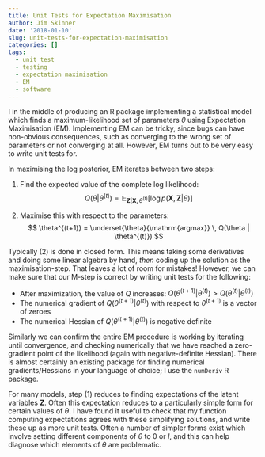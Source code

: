 ```yaml
---
title: Unit Tests for Expectation Maximisation
author: Jim Skinner
date: '2018-01-10'
slug: unit-tests-for-expectation-maximisation
categories: []
tags:
  - unit test
  - testing
  - expectation maximisation
  - EM
  - software
---
```


I in the middle of producing an R package implementing a statistical model which finds a maximum-likelihood set of parameters $\theta$ using Expectation Maximisation (EM). Implementing EM can be tricky, since bugs can have non-obvious consequences, such as converging to the wrong set of parameters or not converging at all. However, EM turns out to be very easy to write unit tests for.

In maximising the log posterior, EM iterates between two steps:

1. Find the expected value of the complete log likelihood:
$$
  Q(\theta | \theta^{(t)}) = \mathbb{E}_{\mathbf{Z} | \mathbf{X}, \theta^{(t)}}\left[ \log p(\mathbf{X}, \mathbf{Z} | \theta) \right]
$$

2. Maximise this with respect to the parameters:
$$
  \theta^{(t+1)} = \underset{\theta}{\mathrm{argmax}} \, Q(\theta | \theta^{(t)})
$$

Typically (2) is done in closed form. This means taking some derivatives and doing some linear algebra by hand, *then* coding up the solution as the maximisation-step. That leaves a lot of room for mistakes! However, we can make sure that our M-step is correct by writing unit tests for the following:

* After maximization, the value of $Q$ increases: $Q(\theta^{(t+1)} | \theta^{(t)}) > Q(\theta^{(t)} | \theta^{(t)})$
* The numerical gradient of $Q(\theta^{(t+1)} | \theta^{(t)})$ with respect to $\theta^{(t+1)}$ is a vector of zeroes
* The numerical Hessian of $Q(\theta^{(t+1)} | \theta^{(t)})$ is negative definite

Similarly we can confirm the entire EM procedure is working by iterating until convergence, and checking numerically that we have reached a zero-gradient point of the likelihood (again with negative-definite Hessian). There is almost certainly an existing package for finding numerical gradients/Hessians in your language of choice; I use the `numDeriv` R package.

For many models, step (1) reduces to finding expectations of the latent variables $\mathbf{Z}$. Often this expectation reduces to a particularly simple form for certain values of $\theta$. I have found it useful to check that my function computing expectations agrees with these simplifying solutions, and write these up as more unit tests. Often a number of simpler forms exist which involve setting different components of $\theta$ to 0 or $\mathit{I}$, and this can help diagnose which elements of $\theta$ are problematic.
